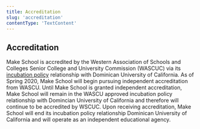 ```yaml
---
title: Accreditation
slug: 'accreditation'
contentType: 'TextContent'
---
```


## Accreditation

Make School is accredited by the Western Association of Schools and Colleges Senior College and
University Commission (WASCUC) via its
[incubation policy](https://www.wscuc.org/content/incubation-policy) relationship with Dominican
University of California. As of Spring 2020, Make School will begin pursuing independent
accreditation from WASCU. Until Make School is granted independent accreditation, Make School will
remain in the WASCU approved incubation policy relationship with Domincian University of California
and therefore will continue to be accredited by WSCUC. Upon receiving accreditation, Make School
will end its incubation policy relationship Dominican University of California and will operate as
an independent educational agency.
